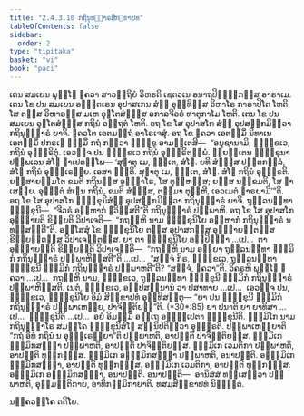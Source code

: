 ```yaml
---
title: "2.4.3.10 ກຖິນຸທ຺ຘາຣສິກ຺ຂາປທ"
tableOfContents: false
sidebar:
  order: 2
type: "tipitaka"
basket: "vi"
book: "paci"
---
```



<DynamicBreadcrumb />

<Division number="925" book="paci">

<Paragraph number="2872" book="paci">
ເຕນ ສມເຍນ ພຸທ຺ໂຘ ຠຄວາ ສາວຕ຺ຖິຍໍ ວິຫຣຕິ ເຊຕວເນ ອນາຖປິຓ຺ຑິກສ຺ສ ອາຣາເມ. ເຕນ ໂຂ ປນ ສມເຍນ ອຎ຺ຎຕເຣນ ອຸປາສເກນ ສໍຆໍ ອຸທ຺ທິສ຺ສ ວິຫາໂຣ ກາຣາປິໂຕ ໂຫຕິ. ໂສ ຕສ຺ສ ວິຫາຣສ຺ສ ມເຫ ອຸຠໂຕສໍຆສ຺ສ ອກາລຈີວຣໍ ທາຕຸກາໂມ ໂຫຕິ. ເຕນ ໂຂ ປນ ສມເຍນ ອຸຠໂຕສໍຆສ຺ສ ກຖິນໍ ອຕ຺ຖຕໍ ໂຫຕິ. ອຖ ໂຂ ໂສ ອຸປາສໂກ ສໍຆໍ ອຸປສງ຺ກມິຕ຺ວາ ກຖິນຸທ຺ຘາຣໍ ຍາຈິ. ຠຄວໂຕ ເອຕມຕ຺ຖໍ ອາໂຣເຈສຸໍ. ອຖ ໂຂ ຠຄວາ ເອຕສ຺ມິໍ ນິທາເນ ເອຕສ຺ມິໍ ປກຣເຓ ຘມ຺ມິໍ ກຖໍ ກຕ຺ວາ ຠິກ຺ຂູ ອາມນ຺ເຕສິ—  “ອນຸຊານາມິ, ຠິກ຺ຂເວ, ກຖິນໍ ອຸທ຺ຘຣິຕຸໍ. ເອວຎ຺ຈ ປນ ຠິກ຺ຂເວ ກຖິນໍ ອຸທ຺ຘຣິຕພ຺ພໍ. ພ຺ຍຕ຺ເຕນ ຠິກ຺ຂຸນາ ປຏິພເລນ ສໍໂຆ ຎາເປຕພ຺ໂພ—
</Paragraph>

</Division>
<Division number="926" book="paci">

<Paragraph number="2873" book="paci">
‘ສຸຓາຕຸ ເມ, ຠນ຺ເຕ, ສໍໂຆ. ຍທິ ສໍຆສ຺ສ ປຕ຺ຕກລ຺ລໍ, ສໍໂຆ ກຖິນໍ ອຸທ຺ຘເຣຍ຺ຍ. ເອສາ ຎຕ຺ຕິ.
</Paragraph>

<Paragraph number="2874" book="paci">
ສຸຓາຕຸ ເມ, ຠນ຺ເຕ, ສໍໂຆ. ສໍໂຆ ກຖິນໍ ອຸທ຺ຘຣຕິ. ຍສ຺ສາຍສ຺ມໂຕ ຂມຕິ ກຖິນສ຺ສ ອຸທ຺ຘາໂຣ, ໂສ ຕຸຓ຺ຫສ຺ສ; ຍສ຺ສ ນກ຺ຂມຕິ, ໂສ ຠາເສຍ຺ຍ.
</Paragraph>

<Paragraph number="2875" book="paci">
ອຸພ຺ຠຕໍ ສໍເຆນ ກຖິນໍ, ຂມຕິ ສໍຆສ຺ສ, ຕສ຺ມາ ຕຸຓ຺ຫີ, ເອວເມຕໍ ຘາຣຍາມີ’”ຕິ.
</Paragraph>

</Division>
<Division number="927" book="paci">

<Paragraph number="2876" book="paci">
ອຖ ໂຂ ໂສ ອຸປາສໂກ ຠິກ຺ຂຸນິສໍຆໍ ອຸປສງ຺ກມິຕ຺ວາ ກຖິນຸທ຺ຘາຣໍ ຍາຈິ. ຖຸລ຺ລນນ຺ທາ ຠິກ຺ຂຸນີ—  “ຈີວຣໍ ອມ຺ຫາກໍ ຠວິສ຺ສຕີ”ຕິ ກຖິນຸທ຺ຘາຣໍ ປຏິພາຫິ. ອຖ ໂຂ ໂສ ອຸປາສໂກ ອຸຊ຺ຌາຍຕິ ຂິຍ຺ຍຕິ ວິປາເຈຕິ—  “ກຖຎ຺ຫິ ນາມ ຠິກ຺ຂຸນິໂຍ ອມ຺ຫາກໍ ກຖິນຸທ຺ຘາຣໍ ນ ທສ຺ສນ຺ຕີ”ຕິ.
</Paragraph>

<Paragraph number="2877" book="paci">
ອສ຺ໂສສຸໍ ໂຂ ຠິກ຺ຂຸນິໂຍ ຕສ຺ສ ອຸປາສກສ຺ສ ອຸຊ຺ຌາຍນ຺ຕສ຺ສ ຂິຍ຺ຍນ຺ຕສ຺ສ ວິປາເຈນ຺ຕສ຺ສ. ຍາ ຕາ ຠິກ຺ຂຸນິໂຍ ອປ຺ປິຈ຺ຉາ …ເປ…  ຕາ ອຸຊ຺ຌາຍນ຺ຕິ ຂິຍ຺ຍນ຺ຕິ ວິປາເຈນ຺ຕິ—  “ກຖຎ຺ຫິ ນາມ ອຍ຺ຍາ ຖຸລ຺ລນນ຺ທາ ຘມ຺ມິກໍ ກຖິນຸທ຺ຘາຣໍ ປຏິພາຫິສ຺ສຕີ”ຕິ …ເປ…  “ສຈ຺ຈໍ ກິຣ, ຠິກ຺ຂເວ, ຖຸລ຺ລນນ຺ທາ ຠິກ຺ຂຸນີ ຘມ຺ມິກໍ ກຖິນຸທ຺ຘາຣໍ ປຏິພາຫຕີ”ຕິ? “ສຈ຺ຈໍ, ຠຄວາ”ຕິ. ວິຄຣຫິ ພຸທ຺ໂຘ ຠຄວາ …ເປ…  ກຖຎ຺ຫິ ນາມ, ຠິກ຺ຂເວ, ຖຸລ຺ລນນ຺ທາ ຠິກ຺ຂຸນີ ຘມ຺ມິກໍ ກຖິນຸທ຺ຘາຣໍ ປຏິພາຫິສ຺ສຕິ. ເນຕໍ, ຠິກ຺ຂເວ, ອປ຺ປສນ຺ນານໍ ວາ ປສາທາຍ …ເປ…  ເອວຎ຺ຈ ປນ, ຠິກ຺ຂເວ, ຠິກ຺ຂຸນິໂຍ ອິມໍ ສິກ຺ຂາປທໍ ອຸທ຺ທິສນ຺ຕຸ—
</Paragraph>

</Division>
<Division number="928" book="paci">

<Paragraph number="2878" book="paci">
<Emphasis>“ຍາ ປນ ຠິກ຺ຂຸນີ ຘມ຺ມິກໍ ກຖິນຸທ຺ຘາຣໍ ປຏິພາເຫຍ຺ຍ, ປາຈິຕ຺ຕິຍນ຺”</Emphasis>ຕິ. (*30*:<Emphasis>85</Emphasis>)
</Paragraph>

</Division>
<Division number="929" book="paci">

<Paragraph number="2879" book="paci">
<Emphasis>ຍາ ປນາ</Emphasis>ຕິ ຍາ ຍາທິສາ …ເປ…  <Emphasis>ຠິກ຺ຂຸນີ</Emphasis>ຕິ …ເປ…  ອຍໍ ອິມສ຺ມິໍ ອຕ຺ເຖ ອຘິປ຺ເປຕາ ຠິກ຺ຂຸນີຕິ.
</Paragraph>

<Paragraph number="2880" book="paci">
<Emphasis>ຘມ຺ມິໂກ</Emphasis> ນາມ ກຖິນຸທ຺ຘາໂຣ ສມຄ຺ໂຄ ຠິກ຺ຂຸນິສໍໂຆ ສນ຺ນິປຕິຕ຺ວາ ອຸທ຺ຘຣຕິ.
</Paragraph>

<Paragraph number="2881" book="paci">
<Emphasis>ປຏິພາເຫຍ຺ຍາ</Emphasis>ຕິ “ກຖໍ ອິທໍ ກຖິນໍ ນ ອຸທ຺ຘເຣຍ຺ຍາ”ຕິ ປຏິພາຫຕິ, ອາປຕ຺ຕິ ປາຈິຕ຺ຕິຍສ຺ສ.
</Paragraph>

</Division>
<Division number="930" book="paci">

<Paragraph number="2882" book="paci">
ຘມ຺ມິເກ ຘມ຺ມິກສຎ຺ຎາ ປຏິພາຫຕິ, ອາປຕ຺ຕິ ປາຈິຕ຺ຕິຍສ຺ສ. ຘມ຺ມິເກ ເວມຕິກາ ປຏິພາຫຕິ, ອາປຕ຺ຕິ ທຸກ຺ກຏສ຺ສ. ຘມ຺ມິເກ ອຘມ຺ມິກສຎ຺ຎາ ປຏິພາຫຕິ, ອນາປຕ຺ຕິ. ອຘມ຺ມິເກ ຘມ຺ມິກສຎ຺ຎາ, ອາປຕ຺ຕິ ທຸກ຺ກຏສ຺ສ. ອຘມ຺ມິເກ ເວມຕິກາ, ອາປຕ຺ຕິ ທຸກ຺ກຏສ຺ສ. ອຘມ຺ມິເກ ອຘມ຺ມິກສຎ຺ຎາ, ອນາປຕ຺ຕິ.
</Paragraph>

</Division>
<Division number="931" book="paci">

<Paragraph number="2883" book="paci">
ອນາປຕ຺ຕິ—  ອານິສໍສໍ ທສ຺ເສຕ຺ວາ ປຏິພາຫຕິ, ອຸມ຺ມຕ຺ຕິກາຍ, ອາທິກມ຺ມິກາຍາຕິ.

</Paragraph>
</Division>

<Paragraph number="2884" type="center" book="paci">
ທສມສິກ຺ຂາປທໍ ນິຏ຺ຐິຕໍ.

  
ນຄ຺ຄວຄ຺ໂຄ ຕຕິໂຍ.
</Paragraph>